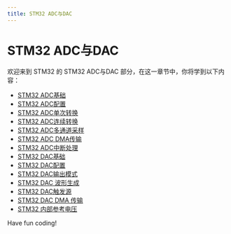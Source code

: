 ```yaml
---
title: STM32 ADC与DAC
---
```


# STM32 ADC与DAC

欢迎来到 STM32 的 STM32 ADC与DAC 部分，在这一章节中，你将学到以下内容：

- [STM32 ADC基础](./0-stm32adc-foundation.mdx)
- [STM32 ADC配置](./1-stm32adc-configuration.mdx)
- [STM32 ADC单次转换](./2-stm32adc-single-conversion.mdx)
- [STM32 ADC连续转换](./3-stm32adc-continuous-conversion.mdx)
- [STM32 ADC多通道采样](./4-stm32adc-multichannel-sampling.mdx)
- [STM32 ADC DMA传输](./5-stm32adc-dma-transmission.mdx)
- [STM32 ADC中断处理](./6-stm32adc-interrupt-handling.mdx)
- [STM32 DAC基础](./7-stm32dac-foundation.mdx)
- [STM32 DAC配置](./8-stm32dac-configuration.mdx)
- [STM32 DAC输出模式](./9-stm32dac-output-mode.mdx)
- [STM32 DAC 波形生成](./10-stm32dac-waveform-generation.mdx)
- [STM32 DAC触发源](./11-stm32dac-trigger-source.mdx)
- [STM32 DAC DMA 传输](./12-stm32dac-dma-transmission.mdx)
- [STM32 内部参考电压](./13-stm32-internal-reference-voltage.mdx)

Have fun coding!
